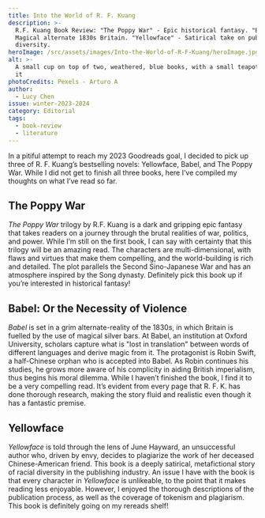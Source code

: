 ```yaml
---
title: Into the World of R. F. Kuang
description: >-
  R.F. Kuang Book Review: "The Poppy War" - Epic historical fantasy. "Babel" -
  Magical alternate 1830s Britain. "Yellowface" - Satirical take on publishing
  diversity.
heroImage: /src/assets/images/Into-the-World-of-R-F-Kuang/heroImage.jpg
alt: >-
  A small cup on top of two, weathered, blue books, with a small teapot besides
  it
photoCredits: Pexels - Arturo A
author:
  - Lucy Chen
issue: winter-2023-2024
category: Editorial
tags:
  - book-review
  - literature
---
```


In a pitiful attempt to reach my 2023 Goodreads goal, I decided to pick up three of R. F. Kuang’s bestselling novels: Yellowface, Babel, and The Poppy War. While I did not get to finish all three books, here I’ve compiled my thoughts on what I’ve read so far.

## The Poppy War

_The Poppy War_ trilogy by R.F. Kuang is a dark and gripping epic fantasy that takes readers on a journey through the brutal realities of war, politics, and power. While I’m still on the first book, I can say with certainty that this trilogy will be an amazing read. The characters are multi-dimensional, with flaws and virtues that make them compelling, and the world-building is rich and detailed. The plot parallels the Second Sino-Japanese War and has an atmosphere inspired by the Song dynasty. Definitely pick this book up if you’re interested in historical fantasy!

## Babel: Or the Necessity of Violence

_Babel_ is set in a grim alternate-reality of the 1830s, in which Britain is fuelled by the use of magical silver bars. At Babel, an institution at Oxford University, scholars capture what is "lost in translation" between words of different languages and derive magic from it. The protagonist is Robin Swift, a half-Chinese orphan who is accepted into Babel. As Robin continues his studies, he grows more aware of his complicity in aiding British imperialism, thus begins his moral dilemma. While I haven’t finished the book, I find it to be a very compelling read. It’s evident from every page that R. F. K. has done thorough research, making the story fluid and realistic even though it has a fantastic premise.

## Yellowface

_Yellowface_ is told through the lens of June Hayward, an unsuccessful author who, driven by envy, decides to plagiarize the work of her deceased Chinese-American friend. This book is a deeply satirical, metafictional story of racial diversity in the publishing industry. An issue I have with the book is that every character in _Yellowface_ is unlikeable, to the point that it makes reading less enjoyable. However, I enjoyed the thorough descriptions of the publication process, as well as the coverage of tokenism and plagiarism. This book is definitely going on my rereads shelf!
